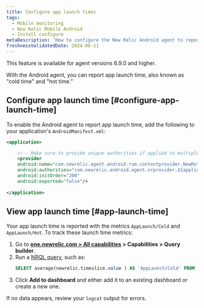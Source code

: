 ```yaml
---
title: Configure app launch times
tags:
  - Mobile monitoring
  - New Relic Mobile Android
  - Install configure
metaDescription: 'How to configure the New Relic Android agent to report app launch time'
freshnessValidatedDate: 2024-06-11
---
```


<Callout variant="important">
  This feature is available for agent versions 6.9.0 and higher.
</Callout>

With the Android agent, you can report app launch time, also known as "cold time" and "hot time."

## Configure app launch time [#configure-app-launch-time]

To enable the Android agent to report app launch time, add the following to your application's `AndroidManifest.xml`:

```xml
<application>

    <!-- Make sure to provide unique authorities if applied to multiple apps on the same device -->
    <provider
    android:name="com.newrelic.agent.android.rum.contentprovider.NewRelicAppContentProvider"
    android:authorities="com.newrelic.android.agent.nrprovider.${applicationId}"
    android:initOrder="200"
    android:exported="false"/>
    
</application>
```

## View app launch time [#app-launch-time]

Your app launch time is reported with the metrics `AppLaunch/Cold` and `AppLaunch/Hot`. To track these launch time metrics:

1. Go to <DNT>**[one.newrelic.com > All capabilities](https://one.newrelic.com/all-capabilities) > Capabilities > Query builder**</DNT>.
2. Run a [NRQL query](/docs/query-your-data/explore-query-data/query-builder/use-advanced-nrql-mode-query-data/), such as:
   ```sql
   SELECT average(newrelic.timeslice.value ) AS 'AppLaunch/Cold' FROM Metric WHERE metricTimesliceName = 'AppLaunch/Cold' AND entity.guid = 'YOUR_APP_TOKEN' SINCE 1664218800000 UNTIL 1664220600000 TIMESERIES
   ```
3. Click <DNT>**Add to dashboard**</DNT> and either add it to an existing dashboard or create a new one.

If no data appears, review your `logcat` output for errors.

